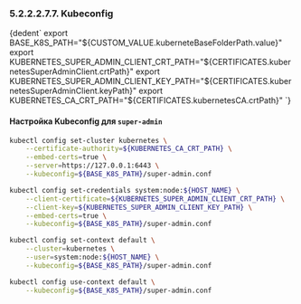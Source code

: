 

### 5.2.2.2.7.7. Kubeconfig
<CodeBlock language="bash">
    {dedent`
        export BASE_K8S_PATH="${CUSTOM_VALUE.kuberneteBaseFolderPath.value}"
        export KUBERNETES_SUPER_ADMIN_CLIENT_CRT_PATH="${CERTIFICATES.kubernetesSuperAdminClient.crtPath}"
        export KUBERNETES_SUPER_ADMIN_CLIENT_KEY_PATH="${CERTIFICATES.kubernetesSuperAdminClient.keyPath}"
        export KUBERNETES_CA_CRT_PATH="${CERTIFICATES.kubernetesCA.crtPath}"
    `}
</CodeBlock>

#### Настройка Kubeconfig для `super-admin`

```bash
kubectl config set-cluster kubernetes \
    --certificate-authority=${KUBERNETES_CA_CRT_PATH} \
    --embed-certs=true \
    --server=https://127.0.0.1:6443 \
    --kubeconfig=${BASE_K8S_PATH}/super-admin.conf

kubectl config set-credentials system:node:${HOST_NAME} \
    --client-certificate=${KUBERNETES_SUPER_ADMIN_CLIENT_CRT_PATH} \
    --client-key=${KUBERNETES_SUPER_ADMIN_CLIENT_KEY_PATH} \
    --embed-certs=true \
    --kubeconfig=${BASE_K8S_PATH}/super-admin.conf

kubectl config set-context default \
    --cluster=kubernetes \
    --user=system:node:${HOST_NAME} \
    --kubeconfig=${BASE_K8S_PATH}/super-admin.conf

kubectl config use-context default \
    --kubeconfig=${BASE_K8S_PATH}/super-admin.conf
```
